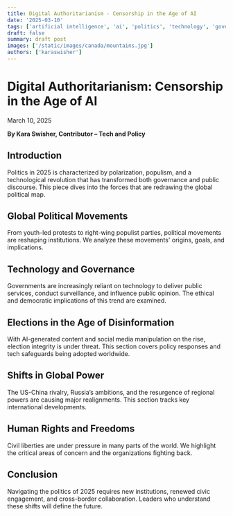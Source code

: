 ```yaml
---
title: Digital Authoritarianism - Censorship in the Age of AI
date: '2025-03-10'
tags: ['artificial intelligence', 'ai', 'politics', 'technology', 'government']
draft: false
summary: draft post
images: ['/static/images/canada/mountains.jpg']
authors: ['karaswisher']
---
```


# Digital Authoritarianism: Censorship in the Age of AI

March 10, 2025

**By Kara Swisher, Contributor – Tech and Policy**

## Introduction

Politics in 2025 is characterized by polarization, populism, and a technological revolution that has transformed both governance and public discourse. This piece dives into the forces that are redrawing the global political map.

## Global Political Movements

From youth-led protests to right-wing populist parties, political movements are reshaping institutions. We analyze these movements' origins, goals, and implications.

## Technology and Governance

Governments are increasingly reliant on technology to deliver public services, conduct surveillance, and influence public opinion. The ethical and democratic implications of this trend are examined.

## Elections in the Age of Disinformation

With AI-generated content and social media manipulation on the rise, election integrity is under threat. This section covers policy responses and tech safeguards being adopted worldwide.

## Shifts in Global Power

The US-China rivalry, Russia’s ambitions, and the resurgence of regional powers are causing major realignments. This section tracks key international developments.

## Human Rights and Freedoms

Civil liberties are under pressure in many parts of the world. We highlight the critical areas of concern and the organizations fighting back.

## Conclusion

Navigating the politics of 2025 requires new institutions, renewed civic engagement, and cross-border collaboration. Leaders who understand these shifts will define the future.
